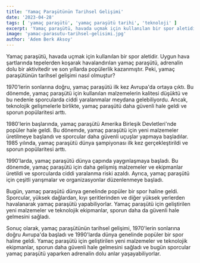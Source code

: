 ```yaml
---
title: 'Yamaç Paraşütünün Tarihsel Gelişimi'
date: '2023-04-28'
tags: [ 'yamaç paraşütü', 'yamaç paraşütü tarihi', 'teknoloji' ]
excerpt: 'Yamaç paraşütü, havada uçmak için kullanılan bir spor aletidir. Tarihsel gelişimi nasıl oldu?'
image: 'yamac-parasutu-tarihsel-gelisimi.jpg'
author: 'Adem Berk Aksoy'
---
```


Yamaç paraşütü, havada uçmak için kullanılan bir spor aletidir. Uygun hava şartlarında tepelerden koşarak havalandırılan yamaç paraşütü, adrenalin dolu bir aktivitedir ve son yıllarda popülerlik kazanmıştır. Peki, yamaç paraşütünün tarihsel gelişimi nasıl olmuştur?

1970'lerin sonlarına doğru, yamaç paraşütü ilk kez Avrupa'da ortaya çıktı. Bu dönemde, yamaç paraşütü için kullanılan malzemelerin kalitesi düşüktü ve bu nedenle sporcularda ciddi yaralanmalar meydana gelebiliyordu. Ancak, teknolojik gelişmelerle birlikte, yamaç paraşütü daha güvenli hale geldi ve sporun popülaritesi arttı.

1980'lerin başlarında, yamaç paraşütü Amerika Birleşik Devletleri'nde popüler hale geldi. Bu dönemde, yamaç paraşütü için yeni malzemeler üretilmeye başlandı ve sporcular daha güvenli uçuşlar yapmaya başladılar. 1985 yılında, yamaç paraşütü dünya şampiyonası ilk kez gerçekleştirildi ve sporun popülaritesi arttı.

1990'larda, yamaç paraşütü dünya çapında yaygınlaşmaya başladı. Bu dönemde, yamaç paraşütü için daha gelişmiş malzemeler ve ekipmanlar üretildi ve sporcularda ciddi yaralanma riski azaldı. Ayrıca, yamaç paraşütü için çeşitli yarışmalar ve organizasyonlar düzenlenmeye başladı.

Bugün, yamaç paraşütü dünya genelinde popüler bir spor haline geldi. Sporcular, yüksek dağlardan, kıyı şeritlerinden ve diğer yüksek yerlerden havalanarak yamaç paraşütü yapabiliyorlar. Yamaç paraşütü için geliştirilen yeni malzemeler ve teknolojik ekipmanlar, sporun daha da güvenli hale gelmesini sağladı.

Sonuç olarak, yamaç paraşütünün tarihsel gelişimi, 1970'lerin sonlarına doğru Avrupa'da başladı ve 1990'larda dünya genelinde popüler bir spor haline geldi. Yamaç paraşütü için geliştirilen yeni malzemeler ve teknolojik ekipmanlar, sporun daha güvenli hale gelmesini sağladı ve bugün sporcular yamaç paraşütü yaparken adrenalin dolu anlar yaşayabiliyorlar.
